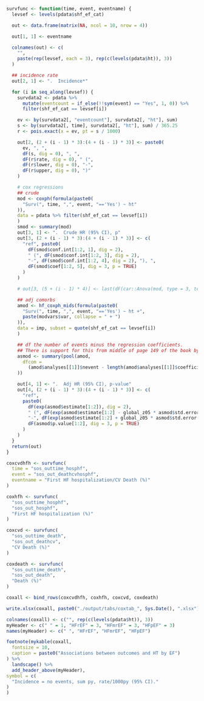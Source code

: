 ```r
survfunc <- function(time, event, eventname) {
  levsef <- levels(pdata$shf_ef_cat)

  out <- data.frame(matrix(NA, ncol = 10, nrow = 4))

  out[1, 1] <- eventname

  colnames(out) <- c(
    "",
    paste(rep(levsef, each = 3), rep(c(levels(pdata$ht)), 3))
  )

  ## incidence rate
  out[2, 1] <- ".  Incidence*"

  for (i in seq_along(levsef)) {
    survdata2 <- pdata %>%
      mutate(eventcount = if_else(!!sym(event) == "Yes", 1, 0)) %>%
      filter(shf_ef_cat == levsef[i])

    ev <- by(survdata2[, "eventcount"], survdata2[, "ht"], sum)
    s <- by(survdata2[, time], survdata2[, "ht"], sum) / 365.25
    r <- pois.exact(x = ev, pt = s / 1000)

    out[2, (2 + (i - 1) * 3):(4 + (i - 1) * 3)] <- paste0(
      ev, ", ",
      dF(s, dig = 0), ", ",
      dF(r$rate, dig = 0), " (",
      dF(r$lower, dig = 0), "-",
      dF(r$upper, dig = 0), ")"
    )

    # cox regressions
    ## crude
    mod <- coxph(formula(paste0(
      "Surv(", time, ",", event, "=='Yes') ~ ht"
    )),
    data = pdata %>% filter(shf_ef_cat == levsef[i])
    )
    smod <- summary(mod)
    out[3, 1] <- ".  Crude HR (95% CI), p"
    out[3, (2 + (i - 1) * 3):(4 + (i - 1) * 3)] <- c(
      "ref", paste0(
        dF(smod$conf.int[1:2, 1], dig = 2),
        " (", dF(smod$conf.int[1:2, 3], dig = 2),
        "-", dF(smod$conf.int[1:2, 4], dig = 2), "), ",
        dF(smod$coef[1:2, 5], dig = 3, p = TRUE)
      )
    )

    # out[3, (5 + (i - 1) * 4)] <- last(dF(car::Anova(mod, type = 3, test.statistic = "Wald")$`Pr(>Chisq)`, dig = 3, p = T))

    ## adj comorbs
    amod <- hf_coxph_mids(formula(paste0(
      "Surv(", time, ",", event, "=='Yes') ~ ht +",
      paste(modvars$var, collapse = " + ")
    )),
    data = imp, subset = quote(shf_ef_cat == levsef[i])
    )

    ## df the number of events minus the regression coefficients.
    ## There is support for this from middle of page 149 of the book by Parmer & Machin (ISBN 0471936405)
    asmod <- summary(pool(amod,
      dfcom =
        (amod$analyses[[1]]$nevent - length(amod$analyses[[1]]$coefficients))
    ))

    out[4, 1] <- ".  Adj HR (95% CI), p-value"
    out[4, (2 + (i - 1) * 3):(4 + (i - 1) * 3)] <- c(
      "ref",
      paste0(
        dF(exp(asmod$estimate[1:2]), dig = 2),
        " (", dF(exp(asmod$estimate[1:2] - global_z05 * asmod$std.error[1:2]), dig = 2),
        "-", dF(exp(asmod$estimate[1:2] + global_z05 * asmod$std.error[1:2]), dig = 2), "), ",
        dF(asmod$p.value[1:2], dig = 3, p = TRUE)
      )
    )
  }
  return(out)
}
```

```r
coxcvdhfh <- survfunc(
  time = "sos_outtime_hosphf",
  event = "sos_out_deathcvhosphf",
  eventname = "First HF hospitalization/CV Death (%)"
)

coxhfh <- survfunc(
  "sos_outtime_hosphf",
  "sos_out_hosphf",
  "First HF hospitalization (%)"
)

coxcvd <- survfunc(
  "sos_outtime_death",
  "sos_out_deathcv",
  "CV Death (%)"
)

coxdeath <- survfunc(
  "sos_outtime_death",
  "sos_out_death",
  "Death (%)"
)

coxall <- bind_rows(coxcvdhfh, coxhfh, coxcvd, coxdeath)

write.xlsx(coxall, paste0("./output/tabs/coxtab_", Sys.Date(), ".xlsx"), rowNames = FALSE)

colnames(coxall) <- c("", rep(c(levels(pdata$ht)), 3))
myHeader <- c(" " = 1, "HFrEF" = 3, "HFmrEF" = 3, "HFpEF" = 3)
names(myHeader) <- c(" ", "HFrEF", "HFmrEF", "HFpEF")

footnote(mykable(coxall,
  fontsize = 10,
  caption = paste0("Associations between outcomes and HT by EF")
) %>%
  landscape() %>%
  add_header_above(myHeader),
symbol = c(
  "Incidence = no events, sum py, rate/1000py (95% CI)."
)
)
```
